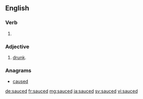 ==English==

===Verb===
{{head|en|verb form}}

# {{en-past of|sauce}}

===Adjective===
{{en-adj}}

# {{context|slang|lang=en}} [[drunk]].

===Anagrams===
* [[caused#English|caused]]

[[de:sauced]]
[[fr:sauced]]
[[mg:sauced]]
[[ja:sauced]]
[[sv:sauced]]
[[vi:sauced]]
